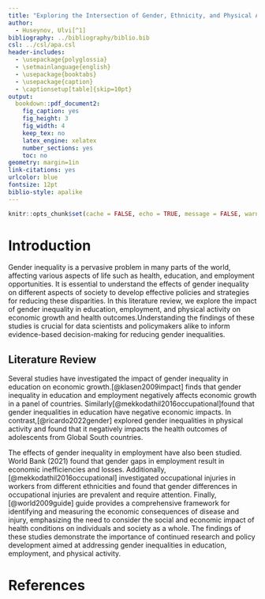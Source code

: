 ```yaml
---
title: "Exploring the Intersection of Gender, Ethnicity, and Physical Activity in Global Adolescents"
author: 
  - Huseynov, Ulvi[^1]
bibliography: ../bibliography/biblio.bib
csl: ../csl/apa.csl
header-includes:
  - \usepackage{polyglossia}
  - \setmainlanguage{english}
  - \usepackage{booktabs}
  - \usepackage{caption} 
  - \captionsetup[table]{skip=10pt}
output:
  bookdown::pdf_document2:
    fig_caption: yes
    fig_height: 3
    fig_width: 4
    keep_tex: no
    latex_engine: xelatex
    number_sections: yes
    toc: no
geometry: margin=1in
link-citations: yes
urlcolor: blue
fontsize: 12pt
biblio-style: apalike
---
```

```r
knitr::opts_chunk$set(cache = FALSE, echo = TRUE, message = FALSE, warning = FALSE)
```

<!-- ======================================================================= -->
<!-- ============================== FOOTNOTES ============================== -->
<!-- ======================================================================= -->
[^1]: 20080109, [datasciencemidterm](https://github.com/Dust2mulkiye/datasciencemidterm.git)


# Introduction
Gender inequality is a pervasive problem in many parts of the world, affecting various aspects of life such as health, education, and employment opportunities. It is essential to understand the effects of gender inequality on different aspects of society to develop effective policies and strategies for reducing these disparities. In this literature review, we explore the impact of gender inequality in education, employment, and physical activity on economic growth and health outcomes.Understanding the findings of these studies is crucial for data scientists and policymakers alike to inform evidence-based decision-making for reducing gender inequalities.


## Literature Review

Several studies have investigated the impact of gender inequality in education on economic growth.[@klasen2009impact] finds that gender inequality in education and employment negatively affects economic growth in a panel of countries. Similarly[@mekkodathil2016occupational]found that gender inequalities in education have negative economic impacts. In contrast,[@ricardo2022gender]
explored gender inequalities in physical activity and found that it negatively impacts the health outcomes of adolescents from Global South countries.

The effects of gender inequality in employment have also been studied. World Bank (2021) found that gender gaps in employment result in economic inefficiencies and losses. Additionally, [@mekkodathil2016occupational] investigated occupational injuries in workers from different ethnicities and found that gender differences in occupational injuries are prevalent and require attention. Finally,[@world2009guide]  guide provides a comprehensive framework for identifying and measuring the economic consequences of disease and injury, emphasizing the need to consider the social and economic impact of health conditions on individuals and society as a whole. The findings of these studies demonstrate the importance of continued research and policy development aimed at addressing gender inequalities in education, employment, and physical activity.


\newpage
# References {#references}
<div id="refs"></div>